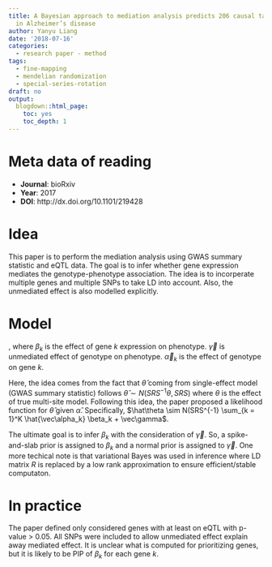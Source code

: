 ```yaml
---
title: A Bayesian approach to mediation analysis predicts 206 causal target genes
  in Alzheimer’s disease
author: Yanyu Liang
date: '2018-07-16'
categories:
  - research paper - method
tags:
  - fine-mapping
  - mendelian randomization
  - special-series-rotation
draft: no
output:
  blogdown::html_page:
    toc: yes
    toc_depth: 1
---
```


# Meta data of reading

* **Journal**: bioRxiv
* **Year**: 2017
* **DOI**: http://dx.doi.org/10.1101/219428

# Idea

This paper is to perform the mediation analysis using GWAS summary statistic and eQTL data. The goal is to infer whether gene expression mediates the genotype-phenotype association. The idea is to incorperate multiple genes and multiple SNPs to take LD into account. Also, the unmediated effect is also modelled explicitly.

# Model

\begin{align*}
  y &\sim N(G\theta, \sigma^2 I) \\
  \theta &= \sum_{k = 1}^K \beta_k \vec\alpha_k + \vec\gamma
\end{align*}
, where $\beta_k$ is the effect of gene $k$ expression on phenotype. $\vec\gamma$ is unmediated effect of genotype on phenotype. $\vec{\alpha}_k$ is the effect of genotype on gene $k$. 

Here, the idea comes from the fact that $\hat\theta$ coming from single-effect model (GWAS summary statistic) follows $\hat\theta \sim N(SRS^{-1}\theta, SRS)$ where $\theta$ is the effect of true multi-site model. Following this idea, the paper proposed a likelihood function for $\hat\theta$ given $\hat\alpha$. Specifically, $\hat\theta \sim N(SRS^{-1} \sum_{k = 1}^K \hat{\vec\alpha_k} \beta_k + \vec\gamma$. 

The ultimate goal is to infer $\beta_k$ with the consideration of $\vec\gamma$. So, a spike-and-slab prior is assigned to $\beta_k$ and a normal prior is assigned to $\vec\gamma$. One more techical note is that variational Bayes was used in inference where LD matrix $R$ is replaced by a low rank approximation to ensure efficient/stable computaton. 

# In practice

The paper defined only considered genes with at least on eQTL with p-value > 0.05. All SNPs were included to allow unmediated effect explain away mediated effect. It is unclear what is computed for prioritizing genes, but it is likely to be PIP of $\beta_k$ for each gene $k$. 
